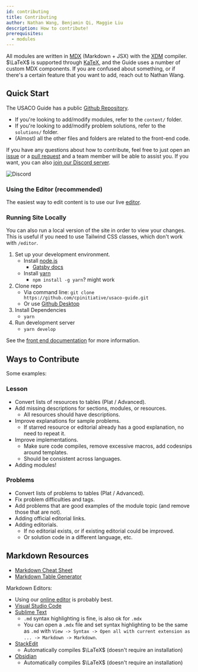 ```yaml
---
id: contributing
title: Contributing
author: Nathan Wang, Benjamin Qi, Maggie Liu
description: How to contribute!
prerequisites:
  - modules
---
```


All modules are written in [MDX](https://mdxjs.com/) (Markdown + JSX) with the [XDM](https://github.com/wooorm/xdm) compiler.
$\LaTeX$ is supported through [KaTeX](https://katex.org/), and the Guide uses a number of custom MDX
components. If you are confused about something, or if there's a certain feature
that you want to add, reach out to Nathan Wang.

## Quick Start

The USACO Guide has a public
[Github Repository](https://github.com/cpinitiative/usaco-guide).

- If you're looking to add/modify modules, refer to the `content/` folder.
- If you're looking to add/modify problem solutions, refer to the `solutions/`
  folder.
- (Almost) all the other files and folders are related to the front-end code.

If you have any questions about how to contribute, feel free to just open an
[issue](https://github.com/cpinitiative/usaco-guide/issues) or a
[pull request](https://github.com/cpinitiative/usaco-guide/pulls) and a team
member will be able to assist you. If you want, you can also
[join our Discord server](https://discord.gg/UKbyewj2Ft).

![Discord](https://img.shields.io/discord/717477028072521797?label=Discord&style=for-the-badge)

### Using the Editor (recommended)

The easiest way to edit content is to use our live [editor](/editor).

### Running Site Locally

You can also run a local version of the site in order to view your changes. This
is useful if you need to use Tailwind CSS classes, which don't work with
`/editor`.

1. Set up your development environment.
   - Install [node.js](https://nodejs.org/en/)
     - [Gatsby docs](https://www.gatsbyjs.org/tutorial/part-zero/#install-nodejs-for-your-appropriate-operating-system)
   - Install [yarn](https://classic.yarnpkg.com/en/)
     - `npm install -g yarn`? might work
2. Clone repo
   - Via command line:
     `git clone https://github.com/cpinitiative/usaco-guide.git`
   - Or use [Github Desktop](https://desktop.github.com/)
3. Install Dependencies
   - `yarn`
4. Run development server
   - `yarn develop`

See the
[front end documentation](https://github.com/cpinitiative/usaco-guide/blob/master/docs/Front%20End%20Documentation.md)
for more information.

## Ways to Contribute

Some examples:

### Lesson

- Convert lists of resources to tables (Plat / Advanced).
- Add missing descriptions for sections, modules, or resources.
  - All resources should have descriptions.
- Improve explanations for sample problems.
  - If starred resource or editorial already has a good explanation, no need to
    repeat it.
- Improve implementations.
  - Make sure code compiles, remove excessive macros, add codesnips around
    templates.
  - Should be consistent across languages.
- Adding modules!

### Problems

- Convert lists of problems to tables (Plat / Advanced).
- Fix problem difficulties and tags.
- Add problems that are good examples of the module topic (and remove those that
  are not).
- Adding official editorial links.
- Adding editorials.
  - If no editorial exists, or if existing editorial could be improved.
  - Or solution code in a different language, etc.

## Markdown Resources

- [Markdown Cheat Sheet](https://www.markdownguide.org/cheat-sheet/)
- [Markdown Table Generator](https://www.tablesgenerator.com/markdown_tables)

Markdown Editors:

- Using our [online editor](/editor) is probably best.
- [Visual Studio Code](https://code.visualstudio.com/)
- [Sublime Text](https://www.sublimetext.com/)
  - `.md` syntax highlighting is fine, is also ok for `.mdx`
  - You can open a `.mdx` file and set syntax highlighting to be the same as
    `.md` with
    `View -> Syntax -> Open all with current extension as ... -> Markdown -> Markdown`.
- [StackEdit](https://stackedit.io/)
  - Automatically compiles $\LaTeX$ (doesn't require an installation)
- [Obsidian](https://obsidian.md/)
  - Automatically compiles $\LaTeX$ (doesn't require an installation)

<!-- - Don't link CF if it's already included in "Contest Materials." -->

